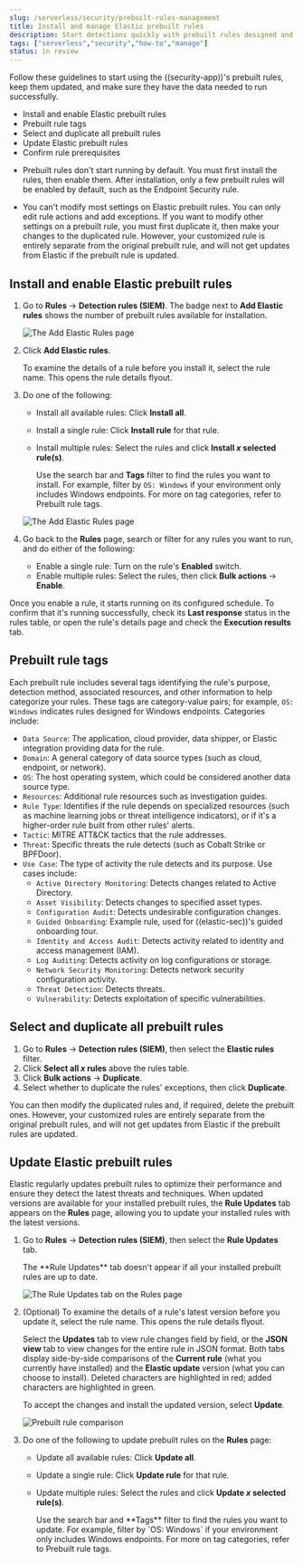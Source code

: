 ```yaml
---
slug: /serverless/security/prebuilt-rules-management
title: Install and manage Elastic prebuilt rules
description: Start detections quickly with prebuilt rules designed and updated by Elastic.
tags: ["serverless","security","how-to","manage"]
status: in review
---
```


<DocBadge template="technical preview" />
<div id="prebuilt-rules-management"></div>

Follow these guidelines to start using the ((security-app))'s <DocLink slug="/serverless/security/prebuilt-rules">prebuilt rules</DocLink>, keep them updated, and make sure they have the data needed to run successfully. 

* <DocLink slug="/serverless/security/prebuilt-rules-management" section="install-and-enable-elastic-prebuilt-rules">Install and enable Elastic prebuilt rules</DocLink>
* <DocLink slug="/serverless/security/prebuilt-rules-management" section="prebuilt-rule-tags">Prebuilt rule tags</DocLink>
* <DocLink slug="/serverless/security/prebuilt-rules-management" section="select-and-duplicate-all-prebuilt-rules">Select and duplicate all prebuilt rules</DocLink>
* <DocLink slug="/serverless/security/prebuilt-rules-management" section="update-elastic-prebuilt-rules">Update Elastic prebuilt rules</DocLink>
* <DocLink slug="/serverless/security/rules-ui-management" section="confirm-rule-prerequisites">Confirm rule prerequisites</DocLink>

<DocCallOut title="Note">

* Prebuilt rules don't start running by default. You must first install the rules, then enable them. After installation, only a few prebuilt rules will be enabled by default, such as the Endpoint Security rule.

* You can't modify most settings on Elastic prebuilt rules. You can only edit <DocLink slug="/serverless/security/rules-create" section="set-up-alert-notifications-optional">rule actions</DocLink> and <DocLink slug="/serverless/security/add-exceptions">add exceptions</DocLink>. If you want to modify other settings on a prebuilt rule, you must first duplicate it, then make your changes to the duplicated rule. However, your customized rule is entirely separate from the original prebuilt rule, and will not get updates from Elastic if the prebuilt rule is updated.

</DocCallOut>

<div id="load-prebuilt-rules"></div>

## Install and enable Elastic prebuilt rules

1. Go to **Rules** → **Detection rules (SIEM)**. The badge next to **Add Elastic rules** shows the number of prebuilt rules available for installation. 

    ![The Add Elastic Rules page](../../images/prebuilt-rules-management/-detections-prebuilt-rules-add-badge.png)

1. Click **Add Elastic rules**.

    <DocCallOut title="Tip">
    To examine the details of a rule before you install it, select the rule name. This opens the rule details flyout.
    </DocCallOut>

1. Do one of the following:
   * Install all available rules: Click **Install all**.
   * Install a single rule: Click **Install rule** for that rule.
   * Install multiple rules: Select the rules and click **Install _x_ selected rule(s)**.

      <DocCallOut title="Tip">

      Use the search bar and **Tags** filter to find the rules you want to install. For example, filter by `OS: Windows` if your environment only includes Windows endpoints. For more on tag categories, refer to <DocLink slug="/serverless/security/prebuilt-rules-management" section="prebuilt-rule-tags">Prebuilt rule tags</DocLink>.

      </DocCallOut>

   ![The Add Elastic Rules page](../../images/prebuilt-rules-management/-detections-prebuilt-rules-add.png)

1. Go back to the **Rules** page, search or filter for any rules you want to run, and do either of the following:

   * Enable a single rule: Turn on the rule's **Enabled** switch.
   * Enable multiple rules: Select the rules, then click **Bulk actions** → **Enable**.

Once you enable a rule, it starts running on its configured schedule. To confirm that it's running successfully, check its **Last response** status in the rules table, or open the rule's details page and check the <DocLink slug="/serverless/security/alerts-ui-monitor" section="execution-results">**Execution results**</DocLink> tab.

<div id="prebuilt-rule-tags"></div>

## Prebuilt rule tags

Each prebuilt rule includes several tags identifying the rule's purpose, detection method, associated resources, and other information to help categorize your rules. These tags are category-value pairs; for example, `OS: Windows` indicates rules designed for Windows endpoints. Categories include:

* `Data Source`: The application, cloud provider, data shipper, or Elastic integration providing data for the rule.
* `Domain`: A general category of data source types (such as cloud, endpoint, or network).
* `OS`: The host operating system, which could be considered another data source type.
* `Resources`: Additional rule resources such as investigation guides.
* `Rule Type`: Identifies if the rule depends on specialized resources (such as machine learning jobs or threat intelligence indicators), or if it's a higher-order rule built from other rules' alerts.
* `Tactic`: MITRE ATT&CK tactics that the rule addresses.
* `Threat`: Specific threats the rule detects (such as Cobalt Strike or BPFDoor).
* `Use Case`: The type of activity the rule detects and its purpose. Use cases include:
    * `Active Directory Monitoring`: Detects changes related to Active Directory.
    * `Asset Visibility`: Detects changes to specified asset types.
    * `Configuration Audit`: Detects undesirable configuration changes.
    * `Guided Onboarding`: Example rule, used for ((elastic-sec))'s guided onboarding tour.
    * `Identity and Access Audit`: Detects activity related to identity and access management (IAM).
    * `Log Auditing`: Detects activity on log configurations or storage.
    * `Network Security Monitoring`: Detects network security configuration activity.
    * `Threat Detection`: Detects threats.
    * `Vulnerability`: Detects exploitation of specific vulnerabilities.

<div id="select-all-prebuilt-rules"></div>

## Select and duplicate all prebuilt rules

1. Go to **Rules** → **Detection rules (SIEM)**, then select the **Elastic rules** filter.
1. Click **Select all _x_ rules** above the rules table.
1. Click **Bulk actions** → **Duplicate**.
1. Select whether to duplicate the rules' exceptions, then click **Duplicate**.

You can then modify the duplicated rules and, if required, delete the prebuilt ones. However, your customized rules are entirely separate from the original prebuilt rules, and will not get updates from Elastic if the prebuilt rules are updated.

<div id="update-prebuilt-rules"></div>

## Update Elastic prebuilt rules

Elastic regularly updates prebuilt rules to optimize their performance and ensure they detect the latest threats and techniques. When updated versions are available for your installed prebuilt rules, the **Rule Updates** tab appears on the **Rules** page, allowing you to update your installed rules with the latest versions.

1. Go to **Rules** → **Detection rules (SIEM)**, then select the **Rule Updates** tab.

    <DocCallOut title="Note">
    The **Rule Updates** tab doesn't appear if all your installed prebuilt rules are up to date.
    </DocCallOut>

    ![The Rule Updates tab on the Rules page](../../images/prebuilt-rules-management/-detections-prebuilt-rules-update.png)

1. (Optional) To examine the details of a rule's latest version before you update it, select the rule name. This opens the rule details flyout.

    Select the **Updates** tab to view rule changes field by field, or the **JSON view** tab to view changes for the entire rule in JSON format. Both tabs display side-by-side comparisons of the **Current rule** (what you currently have installed) and the **Elastic update** version (what you can choose to install). Deleted characters are highlighted in red; added characters are highlighted in green.

    To accept the changes and install the updated version, select **Update**.

    ![Prebuilt rule comparison](../../images/prebuilt-rules-management/prebuilt-rules-update-diff.png)

1. Do one of the following to update prebuilt rules on the **Rules** page:
    * Update all available rules: Click **Update all**.
    * Update a single rule: Click **Update rule** for that rule.
    * Update multiple rules: Select the rules and click **Update _x_ selected rule(s)**.

        <DocCallOut title="Tip">
        Use the search bar and **Tags** filter to find the rules you want to update. For example, filter by `OS: Windows` if your environment only includes Windows endpoints. For more on tag categories, refer to <DocLink slug="/serverless/security/prebuilt-rules-management" section="prebuilt-rule-tags">Prebuilt rule tags</DocLink>.
        </DocCallOut>
